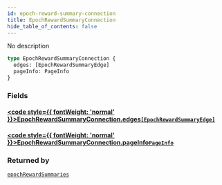 ```yaml
---
id: epoch-reward-summary-connection
title: EpochRewardSummaryConnection
hide_table_of_contents: false
---
```








No description

```graphql
type EpochRewardSummaryConnection {
  edges: [EpochRewardSummaryEdge]
  pageInfo: PageInfo
}
```


### Fields

#### [<code style={{ fontWeight: 'normal' }}>EpochRewardSummaryConnection.<b>edges</b></code>](#)<Bullet />[`[EpochRewardSummaryEdge]`](/testnet/api/graphql/objects/epoch-reward-summary-edge) <Badge class="secondary" text="list"/> <Badge class="secondary" text="object"/>
> 
> 

#### [<code style={{ fontWeight: 'normal' }}>EpochRewardSummaryConnection.<b>pageInfo</b></code>](#)<Bullet />[`PageInfo`](/testnet/api/graphql/objects/page-info) <Badge class="secondary" text="object"/>
> 
> 



### Returned by

[`epochRewardSummaries`](/testnet/api/graphql/queries/epoch-reward-summaries)  <Badge class="secondary" text="query"/>



